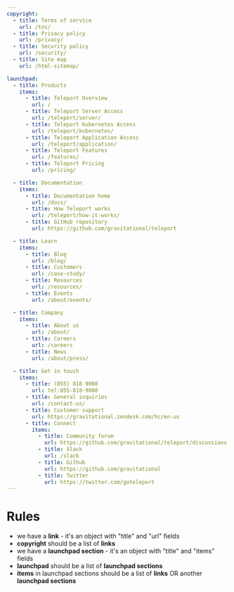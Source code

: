 ```yaml
---
copyright:
  - title: Terms of service
    url: /tos/
  - title: Privacy policy
    url: /privacy/
  - title: Security policy
    url: /security/
  - title: Site map
    url: /html-sitemap/

launchpad:
  - title: Products
    items:
      - title: Teleport Overview
        url: /
      - title: Teleport Server Access
        url: /teleport/server/
      - title: Teleport Kubernetes Access
        url: /teleport/kubernetes/
      - title: Teleport Application Access
        url: /teleport/application/
      - title: Teleport Features
        url: /features/
      - title: Teleport Pricing
        url: /pricing/

  - title: Documentation
    items:
      - title: Documentation home
        url: /docs/
      - title: How Teleport works
        url: /teleport/how-it-works/
      - title: GitHub repository
        url: https://github.com/gravitational/teleport

  - title: Learn
    items:
      - title: Blog
        url: /blog/
      - title: Customers
        url: /case-study/
      - title: Resources
        url: /resources/
      - title: Events
        url: /about/events/

  - title: Company
    items:
      - title: About us
        url: /about/
      - title: Careers
        url: /careers
      - title: News
        url: /about/press/

  - title: Get in touch
    items:
      - title: (855) 818 9008
        url: tel:855-818-9008
      - title: General inquiries
        url: /contact-us/
      - title: Customer support
        url: https://gravitational.zendesk.com/hc/en-us
      - title: Connect
        items:
          - title: Community forum
            url: https://github.com/gravitational/teleport/discussions
          - title: Slack
            url: /slack
          - title: Github
            url: https://github.com/gravitational
          - title: Twitter
            url: https://twitter.com/goteleport
---
```


# Rules

- we have a **link** - it's an object with "title" and "url" fields
- **copyright** should be a list of **links**
- we have a **launchpad section** - it's an object with "title" and "items" fields
- **launchpad** should be a list of **launchpad sections**
- **items** in launchpad sections should be a list of **links** OR another **launchpad sections**
